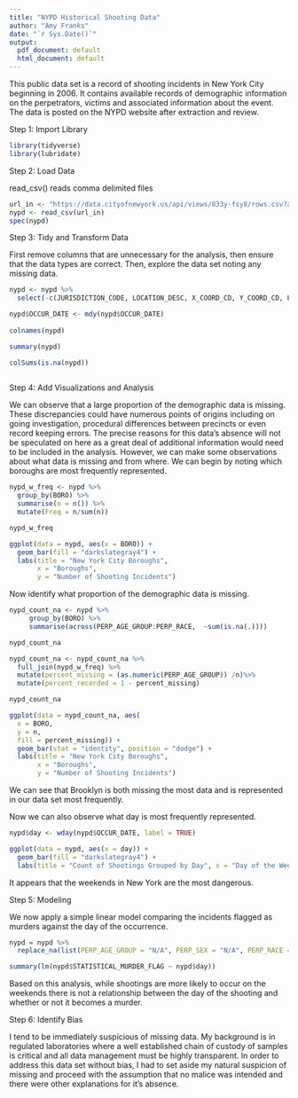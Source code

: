 ---
title: "NYPD Historical Shooting Data"
author: "Amy Franks"
date: "`r Sys.Date()`"
output:
  pdf_document: default
  html_document: default
---

This public data set is a record of shooting incidents in New York City beginning in 2006. It contains available records of demographic information on the perpetrators, victims and associated information about the event. The data is posted on the NYPD website after extraction and review.

Step 1: Import Library

```{r, warning=FALSE, message=FALSE, results='hide'}
library(tidyverse)
library(lubridate)

```

Step 2: Load Data

read_csv() reads comma delimited files

```{r}
url_in <- "https://data.cityofnewyork.us/api/views/833y-fsy8/rows.csv?accessType=DOWNLOAD"
nypd <- read_csv(url_in)
spec(nypd)
```

Step 3: Tidy and Transform Data

First remove columns that are unnecessary for the analysis, then ensure that the data types are correct. Then, explore the data set noting any missing data.

```{r}
nypd <- nypd %>%
  select(-c(JURISDICTION_CODE, LOCATION_DESC, X_COORD_CD, Y_COORD_CD, Latitude, Longitude, Lon_Lat))

nypd$OCCUR_DATE <- mdy(nypd$OCCUR_DATE)
  
colnames(nypd)

summary(nypd)

colSums(is.na(nypd))
  
```

Step 4: Add Visualizations and Analysis

We can observe that a large proportion of the demographic data is missing. These discrepancies could have numerous points of origins including on going investigation, procedural differences between precincts or even record keeping errors. The precise reasons for this data's absence will not be speculated on here as a great deal of additional information would need to be included in the analysis. However, we can make some observations about what data is missing and from where. We can begin by noting which boroughs are most frequently represented.

```{r}
nypd_w_freq <- nypd %>%
  group_by(BORO) %>%
  summarise(n = n()) %>%
  mutate(Freq = n/sum(n))

nypd_w_freq

ggplot(data = nypd, aes(x = BORO)) +
  geom_bar(fill = "darkslategray4") +
  labs(title = "New York City Boroughs", 
       x = "Boroughs",
       y = "Number of Shooting Incidents")

```

Now identify what proportion of the demographic data is missing.

```{r}
nypd_count_na <- nypd %>% 
     group_by(BORO) %>% 
     summarise(across(PERP_AGE_GROUP:PERP_RACE,  ~sum(is.na(.))))

nypd_count_na

nypd_count_na <- nypd_count_na %>%
  full_join(nypd_w_freq) %>%
  mutate(percent_missing = (as.numeric(PERP_AGE_GROUP)) /n)%>%
  mutate(percent_recorded = 1 - percent_missing)

nypd_count_na

ggplot(data = nypd_count_na, aes(
  x = BORO, 
  y = n, 
  fill = percent_missing)) +
  geom_bar(stat = "identity", position = "dodge") +
  labs(title = "New York City Boroughs", 
       x = "Boroughs",
       y = "Number of Shooting Incidents")


```

We can see that Brooklyn is both missing the most data and is represented in our data set most frequently.

Now we can also observe what day is most frequently represented.

```{r}
nypd$day <- wday(nypd$OCCUR_DATE, label = TRUE)

ggplot(data = nypd, aes(x = day)) + 
  geom_bar(fill = "darkslategray4") +
  labs(title = "Count of Shootings Grouped by Day", x = "Day of the Week", y = "Number of Shootings")

```

It appears that the weekends in New York are the most dangerous.

Step 5: Modeling

We now apply a simple linear model comparing the incidents flagged as murders against the day of the occurrence.

```{r}
nypd = nypd %>%
  replace_na(list(PERP_AGE_GROUP = "N/A", PERP_SEX = "N/A", PERP_RACE = "N/A"))

summary(lm(nypd$STATISTICAL_MURDER_FLAG ~ nypd$day))

```

Based on this analysis, while shootings are more likely to occur on the weekends there is not a relationship between the day of the shooting and whether or not it becomes a murder.

Step 6: Identify Bias

I tend to be immediately suspicious of missing data. My background is in regulated laboratories where a well established chain of custody of samples is critical and all data management must be highly transparent. In order to address this data set without bias, I had to set aside my natural suspicion of missing and proceed with the assumption that no malice was intended and there were other explanations for it's absence.
